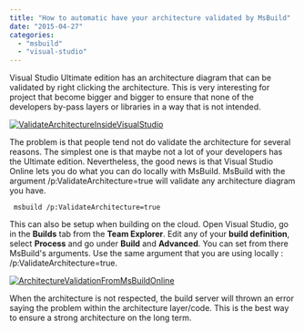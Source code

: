 ```yaml
---
title: "How to automatic have your architecture validated by MsBuild"
date: "2015-04-27"
categories: 
  - "msbuild"
  - "visual-studio"
---
```


Visual Studio Ultimate edition has an architecture diagram that can be validated by right clicking the architecture. This is very interesting for project that become bigger and bigger to ensure that none of the developers by-pass layers or libraries in a way that is not intended.

[![ValidateArchitectureInsideVisualStudio](http://patrickdesjardins.com/blog/wp-content/uploads/2015/02/ValidateArchitectureInsideVisualStudio-400x294.png)](http://patrickdesjardins.com/blog/how-to-automatic-have-your-architecture-validated-by-msbuild/validatearchitectureinsidevisualstudio)

The problem is that people tend not do validate the architecture for several reasons. The simplest one is that maybe not a lot of your developers has the Ultimate edition. Nevertheless, the good news is that Visual Studio Online lets you do what you can do locally with MsBuild. MsBuild with the argument /p:ValidateArchitecture=true will validate any architecture diagram you have.

``` 
 msbuild /p:ValidateArchitecture=true 
``` 

This can also be setup when building on the cloud. Open Visual Studio, go in the **Builds** tab from the **Team Explorer**. Edit any of your **build definition**, select **Process** and go under **Build** and **Advanced**. You can set from there MsBuild's arguments. Use the same argument that you are using locally : /p:ValidateArchitecture=true.

[![ArchitectureValidationFromMsBuildOnline](http://patrickdesjardins.com/blog/wp-content/uploads/2015/02/ArchitectureValidationFromMsBuildOnline-400x100.png)](http://patrickdesjardins.com/blog/how-to-automatic-have-your-architecture-validated-by-msbuild/architecturevalidationfrommsbuildonline)

When the architecture is not respected, the build server will thrown an error saying the problem within the architecture layer/code. This is the best way to ensure a strong architecture on the long term.
